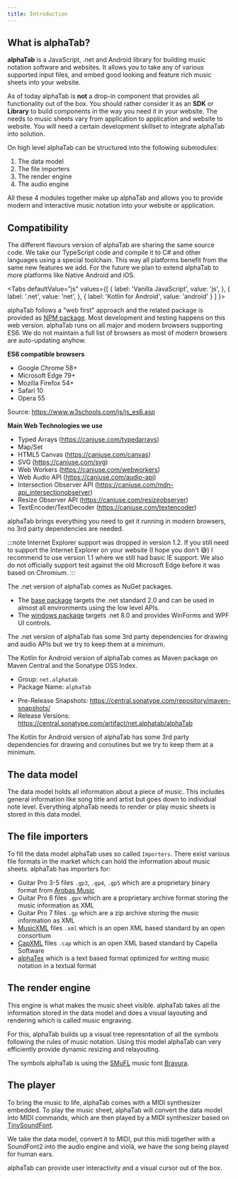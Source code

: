 ```yaml
---
title: Introduction
---
```


## What is alphaTab?

**alphaTab** is a JavaScript, .net and Android library for building music notation software and websites. It allows you to take any of 
various supported input files, and embed good looking and feature rich music sheets into your website.

As of today alphaTab is **not** a drop-in component that provides all functionality out of the box. You should rather consider it as 
an **SDK** or **Library** to build components in the way you need it in your website. The needs to music sheets vary from application to application 
and website to website. You will need a certain development skillset to integrate alphaTab into solution.

On high level alphaTab can be structured into the following submodules: 

1. The data model
2. The file importers
3. The render engine
4. The audio engine

All these 4 modules together make up alphaTab and allows you to provide modern and interactive music notation into your website or application. 

## Compatibility

The different flavours version of alphaTab are sharing the same source code. 
We take our TypeScript code and compile it to C# and other languages using a special toolchain.
This way all platforms benefit from the same new features we add. For the future we plan to extend alphaTab to more platforms like Native Android and iOS.


<Tabs
  defaultValue="js"
  values={[
    { label: 'Vanilla JavaScript', value: 'js', },
    { label: '.net', value: 'net', },
    { label: 'Kotlin for Android', value: 'android' }
  ]
}>
<TabItem value="js">

alphaTab follows a "web first" approach and the related package is provided as [NPM package](https://www.npmjs.com/package/@coderline/alphatab). Most development and testing happens on this web version.
alphaTab runs on all major and modern browsers supporting ES6. We do not maintain a full list
of browsers as most of modern browsers are auto-updating anyhow. 



**ES6 compatible browsers**

* Google Chrome 58+
* Microsoft Edge 79+
* Mozilla Firefox 54+
* Safari 10
* Opera 55

Source: https://www.w3schools.com/js/js_es6.asp

**Main Web Technologies we use**

* Typed Arrays (https://caniuse.com/typedarrays)
* Map/Set
* HTML5 Canvas (https://caniuse.com/canvas)
* SVG (https://caniuse.com/svg)
* Web Workers (https://caniuse.com/webworkers)
* Web Audio API (https://caniuse.com/audio-api)
* Intersection Observer API (https://caniuse.com/mdn-api_intersectionobserver)
* Resize Observer API (https://caniuse.com/resizeobserver)
* TextEncoder/TextDecoder (https://caniuse.com/textencoder)

alphaTab brings everything you need to get it running in modern browsers, no 3rd party dependencies are needed.

:::note
Internet Explorer support was dropped in version 1.2. If you still need to 
support the Internet Explorer on your website (I hope you don't 😅) I recommend
to use version 1.1 where we still had basic IE support. We also do not officially support test against the
old Microsoft Edge before it was based on Chromium.
:::

</TabItem>
<TabItem value="net">

The .net version of alphaTab comes as NuGet packages. 

- The [base package](https://central.sonatype.com/artifact/net.alphatab/alphaSkia) targets the .net standard 2.0 and can be used in almost all environments using the low level APIs.
- The [windows package](https://www.nuget.org/packages/AlphaTab.Window) targets .net 8.0 and provides WinForms and WPF UI controls.

The .net version of alphaTab has some 3rd party dependencies for drawing and audio APIs but we try to keep them at a minimum. 

</TabItem>

<TabItem value="android">

The Kotlin for Android version of alphaTab comes as Maven package on Maven Central and the Sonatype OSS Index. 

* Group: `net.alphatab`
* Package Name: `alphaTab`


- Pre-Release Snapshots: https://central.sonatype.com/repository/maven-snapshots/
- Release Versions: https://central.sonatype.com/artifact/net.alphatab/alphaTab

The Kotlin for Android version of alphaTab has some 3rd party dependencies for drawing and coroutines but we try to keep them at a minimum. 

</TabItem>
</Tabs>

## The data model
The data model holds all information about a piece of music. This includes general information like
song title and artist but goes down to individual note level. Everything alphaTab needs to render or play music sheets
is stored in this data model.

## The file importers
To fill the data model alphaTab uses so called `Importers`. There exist various file formats in the market which can hold
the information about music sheets. alphaTab has importers for:

* Guitar Pro 3-5 files `.gp3`, `.gp4`, `.gp5` which are a proprietary binary format from [Arobas Music](https://www.guitar-pro.com/en/index.php?pg=about)
* Guitar Pro 6 files `.gpx` which are a proprietary archive format storing the music information as XML
* Guitar Pro 7 files `.gp` which are a zip archive storing the music information as XML
* [MusicXML](https://www.musicxml.com/) files `.xml` which is an open XML based standard by an open consortium
* [CapXML](https://www.capella.de/CapXML/) files `.cap` which is an open XML based standard by Capella Software
* [alphaTex](/docs/alphatex/introduction) which is a text based format optimized for writing music notation in a textual format

## The render engine
This engine is what makes the music sheet visible. alphaTab takes all the information stored in the data model 
and does a visual layouting and rendering which is called music engraving.

For this, alphaTab builds up a visual tree represntation of all the symbols following the rules of music notation. 
Using this model alphaTab can very efficiently provide dynamic resizing and relayouting. 

The symbols alphaTab is using the [SMuFL](https://www.smufl.org/) music font [Bravura](https://github.com/steinbergmedia/bravura).

## The player
To bring the music to life, alphaTab comes with a MIDI synthesizer embedded. To play the music sheet, alphaTab will convert the data model
into MIDI commands, which are then played by a MIDI synthesizer based on [TinySoundFont](https://github.com/schellingb/TinySoundFont).

We take the data model, convert it to MIDI, put this midi together with a SoundFont2 into the audio engine and violà, we have the 
song being played for human ears. 

alphaTab can provide user interactivity and a visual cursor out of the box.